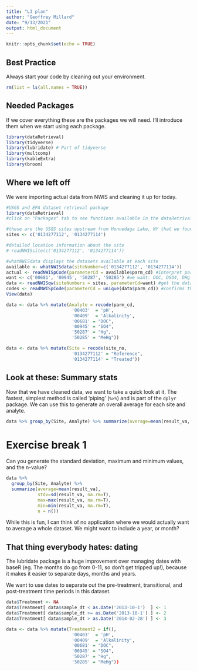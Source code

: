 ```yaml
---
title: "L3 plan"
author: "Geoffrey Millard"
date: "9/13/2021"
output: html_document
---
```


```r
knitr::opts_chunk$set(echo = TRUE)
```

## Best Practice

Always start your code by cleaning out your environment.

```r
rm(list = ls(all.names = TRUE))
```



## Needed Packages

If we cover everything these are the packages we will need.  I'll introduce them when we start using each package.

```r
library(dataRetrieval)
library(tidyverse)
library(lubridate) # Part of tidyverse
library(multcomp)
library(kableExtra)
library(broom)
```

## Where we left off

We were importing actual data from NWIS and cleaning it up for today.

```r
#USGS and EPA dataset retrieval package
library(dataRetrieval) 
#click on "Packages" tab to see functions available in the dataRetrival package

#these are the USGS sites upstream from Honnedaga Lake, NY that we found in the browser
sites <- c('0134277112', '0134277114')

#detailed location information about the site
# readNWISsite(c('0134277112', '0134277114'))

#whatNWISdata displays the datasets available at each site
available <- whatNWISdata(siteNumber=c('0134277112', '0134277114'))
actual <- readNWISpCode(parameterCd = available$parm_cd) #interpret parameter codes
want <- c('00681', '00945', '50287', '50285') #we want: DOC, DSO4, DHg and DMeHg
data <- readNWISqw(siteNumbers = sites, parameterCd=want) #get the data
codes <- readNWISpCode(parameterCd = unique(data$parm_cd)) #confirms that we got what we wanted, shows UNITS!
View(data)
```


```r
data <- data %>% mutate(Analyte = recode(parm_cd, 
                         '00403'  = 'pH',
                         '00409'  = 'Alkalinity',
                         '00681' = "DOC", 
                         '00945' = "SO4", 
                         '50287' = "Hg", 
                         '50285' = "MeHg"))

data <- data %>% mutate(Site = recode(site_no, 
                         '0134277112' = "Reference", 
                         '0134277114' = "Treated"))
```


## Look at these: Summary stats

Now that we have cleaned data, we want to take a quick look at it.  The fastest, simplest method is called 'piping' (`%>%`) and is part of the `dplyr` package.  We can use this to generate an overall average for each site and analyte.

```r
data %>% group_by(Site, Analyte) %>% summarize(average=mean(result_va, na.rm = T))
```

# Exercise break 1

Can you generate the standard deviation, maximum and minimum values, and the n-value?


```r
data %>% 
  group_by(Site, Analyte) %>% 
  summarize(average=mean(result_va), 
            stdv=sd(result_va, na.rm=T),
            max=max(result_va, na.rm=T), 
            min=min(result_va, na.rm=T), 
            n = n())
```

While this is fun, I can think of no application where we would actually want to average a whole dataset.  We might want to include a year, or month?

## That thing everybody hates: dating

The lubridate package is a huge improvement over managing dates with baseR (eg. The months do go from 0-11, so don't get tripped up!), because it makes it easier to separate days, months and years.  

We want to use dates to separate out the pre-treatment, transitional, and post-treatment time periods in this dataset.




```r
data$Treatment <- NA
data$Treatment[ data$sample_dt < as.Date('2013-10-1')  ] <- 1
data$Treatment[ data$sample_dt >= as.Date('2013-10-1') ] <- 2
data$Treatment[ data$sample_dt > as.Date('2014-02-28') ] <- 3

data <- data %>% mutate(Treatment2 = if(), 
                         '00403'  = 'pH',
                         '00409'  = 'Alkalinity',
                         '00681' = "DOC", 
                         '00945' = "SO4", 
                         '50287' = "Hg", 
                         '50285' = "MeHg"))

```

